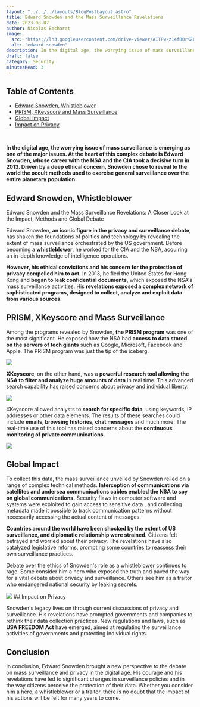 ```yaml
---
layout: "../../../layouts/BlogPostLayout.astro"
title: Edward Snowden and the Mass Surveillance Revelations
date: 2023-08-07
author: Nicolas Becharat
image:
  src: "https://lh3.googleusercontent.com/drive-viewer/AITFw-z14fB0rKZFfGp_zIh8PZv_w6R3x_e1HLjOIZyPxy9uLC1ltwsaK9b_aM856BQbgBbDaV3qzRXWj2FM7zpnXAl3kMBhCA=s2560"
  alt: "edward snowden"
description: In the digital age, the worrying issue of mass surveillance is emerging as one of the major issues. At the heart of this complex debate is Edward Snowden, whose career with the NSA and the CIA took a decisive turn in 2013. Driven by a deep ethical concern, Snowden chose to reveal to the world the occult methods used to exercise general surveillance over the entire planetary population. 
draft: false
category: Security
minutesRead: 3
---
```

## Table of Contents

* [Edward Snowden, Whistleblower](#edward-snowden-whistleblower)
* [PRISM, XKeyscore and Mass Surveillance](#prism-xkeyscore-and-mass-surveillance)
* [Global Impact](#global-impact)
* [Impact on Privacy](#impact-on-private-life)


<br/>

**In the digital age, the worrying issue of mass surveillance is emerging as one of the major issues. At the heart of this complex debate is Edward Snowden, whose career with the NSA and the CIA took a decisive turn in 2013. Driven by a deep ethical concern, Snowden chose to reveal to the world the occult methods used to exercise general surveillance over the entire planetary population.**

## Edward Snowden, Whistleblower
Edward Snowden and the Mass Surveillance Revelations: A Closer Look at the Impact, Methods and Global Debate

Edward Snowden, **an iconic figure in the privacy and surveillance debate**, has shaken the foundations of politics and technology by revealing the extent of mass surveillance orchestrated by the US government. Before becoming a **whistleblower**, he worked for the CIA and the NSA, acquiring an in-depth knowledge of intelligence operations.

**However, his ethical convictions and his concern for the protection of privacy compelled him to act**. In 2013, he fled the United States for Hong Kong and **began to leak confidential documents**, which exposed the NSA's mass surveillance activities. His **revelations exposed a complex network of sophisticated programs, designed to collect, analyze and exploit data from various sources**.

## PRISM, XKeyscore and Mass Surveillance

Among the programs revealed by Snowden, **the PRISM program** was one of the most significant. He exposed how the NSA had **access to data stored on the servers of tech giants** such as Google, Microsoft, Facebook and Apple. The PRISM program was just the tip of the iceberg.

<img src = "https://lh3.googleusercontent.com/drive-viewer/AITFw-wDq1Ja3IBUyY5TOWvH4LQOd9_QESEQXfe_A3hb9Mp556aCUKivDTh2uFYvGmxneabd1m3yUYgEQ4VyzaSGDnTsUYD0bQ=s2560" class="max-w-full h-auto block m-auto"/>

**XKeyscore**, on the other hand, was a **powerful research tool allowing the NSA to filter and analyze huge amounts of data** in real time. This advanced search capability has raised concerns about privacy and individual liberty.

<img src='https://lh3.googleusercontent.com/drive-viewer/AITFw-x4mjDp2dtpcmR6x1sGEEXEWHImx4nxU8L-cAtVOQlUDAxd50yqfx1Lz_q8z6lpGO0lKuky7tK6k4HXHW5uqAAWYCCL=s2560' class="max-w-full h-auto block m-auto"/>

XKeyscore allowed analysts to **search for specific data**, using keywords, IP addresses or other data elements. The results of these searches could include **emails, browsing histories, chat messages** and much more. The real-time use of this tool has raised concerns about the **continuous monitoring of private communications.**

<img src="https://lh3.googleusercontent.com/drive-viewer/AITFw-zDTnmykj1ee8SN4yABNY5_WPyKrizqkEviZazglSedP5oCBT26zB57UO7K57LXSjPqfgGAjRjJPrzI4wwTt1vmeRX5Ew=s2560" class="max-w-full h-auto block m -auto"/>

## Global Impact

To collect this data, the mass surveillance unveiled by Snowden relied on a range of complex technical methods. **Interception of communications via satellites and undersea communications cables enabled the NSA to spy on global communications.** Security flaws in computer software and systems were exploited to gain access to sensitive data , and collecting metadata made it possible to track communication patterns without necessarily accessing the actual content of messages.

**Countries around the world have been shocked by the extent of US surveillance, and diplomatic relationship were strained**. Citizens felt betrayed and worried about their privacy. The revelations have also catalyzed legislative reforms, prompting some countries to reassess their own surveillance practices.

Debate over the ethics of Snowden's role as a whistleblower continues to rage. Some consider him a hero who exposed the truth and paved the way for a vital debate about privacy and surveillance. Others see him as a traitor who endangered national security by leaking secrets.

<img src="https://lh3.googleusercontent.com/drive-viewer/AITFw-yadJIGHrRPb9M1OwZQpAiZam9Jp8brzkfwh4WwcPNWb4WrA2hoFHIh8ha9Hy5NU-LKucvcDJcjP3QeguRYRtbtxLZQGg=s2560" class="max-w-full h -auto block m-auto"/>
## Impact on Privacy

Snowden's legacy lives on through current discussions of privacy and surveillance. His revelations have prompted governments and companies to rethink their data collection practices. New regulations and laws, such as **USA FREEDOM Act** have emerged, aimed at regulating the surveillance activities of governments and protecting individual rights.

## Conclusion
In conclusion, Edward Snowden brought a new perspective to the debate on mass surveillance and privacy in the digital age. His courage and his revelations have led to significant changes in surveillance policies and in the way citizens perceive the protection of their data. Whether you consider him a hero, a whistleblower or a traitor, there is no doubt that the impact of his actions will be felt for many years to come.